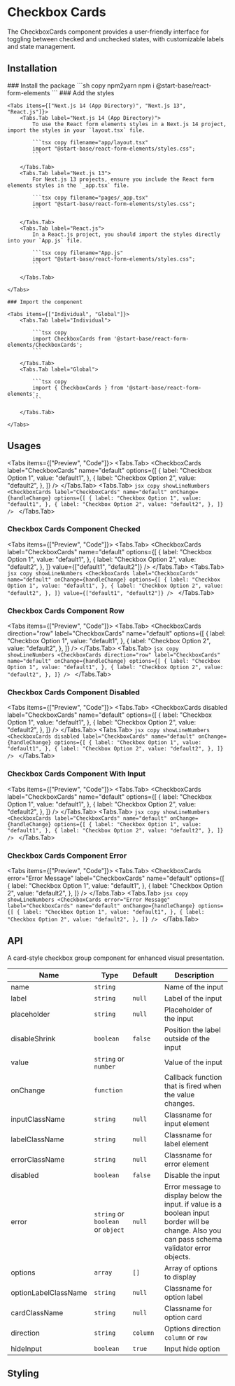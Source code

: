 
# Checkbox Cards

The CheckboxCards component provides a user-friendly interface for toggling between checked and unchecked states, with customizable labels and state management.

## Installation

<Steps>
    ### Install the package
    ```sh copy npm2yarn
    npm i @start-base/react-form-elements
    ```
    ### Add the styles

    <Tabs items={["Next.js 14 (App Directory)", "Next.js 13", "React.js"]}>
        <Tabs.Tab label="Next.js 14 (App Directory)">
            To use the React form elements styles in a Next.js 14 project, import the styles in your `layout.tsx` file.

            ```tsx copy filename="app/layout.tsx"
            import "@start-base/react-form-elements/styles.css";
            ```

        </Tabs.Tab>
        <Tabs.Tab label="Next.js 13">
            For Next.js 13 projects, ensure you include the React form elements styles in the `_app.tsx` file.

            ```tsx copy filename="pages/_app.tsx"
            import "@start-base/react-form-elements/styles.css";
            ```

        </Tabs.Tab>
        <Tabs.Tab label="React.js">
            In a React.js project, you should import the styles directly into your `App.js` file.

            ```tsx copy filename="App.js"
            import "@start-base/react-form-elements/styles.css";
            ```

        </Tabs.Tab>

    </Tabs>

    ### Import the component

    <Tabs items={["Individual", "Global"]}>
        <Tabs.Tab label="Individual">

            ```tsx copy
            import CheckboxCards from '@start-base/react-form-elements/CheckboxCards';
            ```

        </Tabs.Tab>
        <Tabs.Tab label="Global">

            ```tsx copy
            import { CheckboxCards } from '@start-base/react-form-elements';
            ```

        </Tabs.Tab>

    </Tabs>

</Steps>

## Usages

<Tabs items={["Preview", "Code"]}>
  <Tabs.Tab>
    <Preview height="200px">
      <FormOnChange>
        <CheckboxCards
          label="CheckboxCards"
          name="default"
          options={[
            {
              label: "Checkbox Option 1",
              value: "default1",
            },
            {
              label: "Checkbox Option 2",
              value: "default2",
            },
          ]}
        />
      </FormOnChange>
    </Preview>
  </Tabs.Tab>
  <Tabs.Tab>
    ```jsx copy showLineNumbers
    <CheckboxCards
      label="CheckboxCards"
      name="default"
      onChange={handleChange}
      options={[
        {
          label: "Checkbox Option 1",
          value: "default1",
        },
        {
          label: "Checkbox Option 2",
          value: "default2",
        },
      ]}
    />
    ```
  </Tabs.Tab>
</Tabs>

### Checkbox Cards Component Checked

<Tabs items={["Preview", "Code"]}>
  <Tabs.Tab>
    <Preview height="200px">
      <FormOnChange>
        <CheckboxCards
          label="CheckboxCards"
          name="default"
          options={[
            {
              label: "Checkbox Option 1",
              value: "default1",
            },
            {
              label: "Checkbox Option 2",
              value: "default2",
            },
          ]}
          value={["default1", "default2"]}
        />
      </FormOnChange>
    </Preview>
  </Tabs.Tab>
  <Tabs.Tab>
    ```jsx copy showLineNumbers
    <CheckboxCards
      label="CheckboxCards"
      name="default"
      onChange={handleChange}
      options={[
        {
          label: "Checkbox Option 1",
          value: "default1",
        },
        {
          label: "Checkbox Option 2",
          value: "default2",
        },
      ]}
      value={["default1", "default2"]}
    />
    ```
  </Tabs.Tab>
</Tabs>

### Checkbox Cards Component Row

<Tabs items={["Preview", "Code"]}>
  <Tabs.Tab>
    <Preview height="200px">
      <FormOnChange>
        <CheckboxCards
          direction="row"
          label="CheckboxCards"
          name="default"
          options={[
            {
              label: "Checkbox Option 1",
              value: "default1",
            },
            {
              label: "Checkbox Option 2",
              value: "default2",
            },
          ]}
        />
      </FormOnChange>
    </Preview>
  </Tabs.Tab>
  <Tabs.Tab>
    ```jsx copy showLineNumbers
    <CheckboxCards
      direction="row"
      label="CheckboxCards"
      name="default"
      onChange={handleChange}
      options={[
        {
          label: "Checkbox Option 1",
          value: "default1",
        },
        {
          label: "Checkbox Option 2",
          value: "default2",
        },
      ]}
    />
    ```
  </Tabs.Tab>
</Tabs>

### Checkbox Cards Component Disabled

<Tabs items={["Preview", "Code"]}>
  <Tabs.Tab>
    <Preview height="200px">
      <FormOnChange>
        <CheckboxCards
          disabled
          label="CheckboxCards"
          name="default"
          options={[
            {
              label: "Checkbox Option 1",
              value: "default1",
            },
            {
              label: "Checkbox Option 2",
              value: "default2",
            },
          ]}
        />
      </FormOnChange>
    </Preview>
  </Tabs.Tab>
  <Tabs.Tab>
    ```jsx copy showLineNumbers
    <CheckboxCards
      disabled
      label="CheckboxCards"
      name="default"
      onChange={handleChange}
      options={[
        {
          label: "Checkbox Option 1",
          value: "default1",
        },
        {
          label: "Checkbox Option 2",
          value: "default2",
        },
      ]}
    />
    ```
  </Tabs.Tab>
</Tabs>

### Checkbox Cards Component With Input

<Tabs items={["Preview", "Code"]}>
  <Tabs.Tab>
    <Preview height="200px">
      <FormOnChange>
        <CheckboxCards
          label="CheckboxCards"
          name="default"
          options={[
            {
              label: "Checkbox Option 1",
              value: "default1",
            },
            {
              label: "Checkbox Option 2",
              value: "default2",
            },
          ]}
        />
      </FormOnChange>
    </Preview>
  </Tabs.Tab>
  <Tabs.Tab>
    ```jsx copy showLineNumbers
    <CheckboxCards
      label="CheckboxCards"
      name="default"
      onChange={handleChange}
      options={[
        {
          label: "Checkbox Option 1",
          value: "default1",
        },
        {
          label: "Checkbox Option 2",
          value: "default2",
        },
      ]}
    />
    ```
  </Tabs.Tab>
</Tabs>

### Checkbox Cards Component Error

<Tabs items={["Preview", "Code"]}>
  <Tabs.Tab>
    <Preview height="200px">
      <FormOnChange>
        <CheckboxCards
          error="Error Message"
          label="CheckboxCards"
          name="default"
          options={[
            {
              label: "Checkbox Option 1",
              value: "default1",
            },
            {
              label: "Checkbox Option 2",
              value: "default2",
            },
          ]}
        />
      </FormOnChange>
    </Preview>
  </Tabs.Tab>
  <Tabs.Tab>
    ```jsx copy showLineNumbers
    <CheckboxCards
      error="Error Message"
      label="CheckboxCards"
      name="default"
      onChange={handleChange}
      options={[
        {
          label: "Checkbox Option 1",
          value: "default1",
        },
        {
          label: "Checkbox Option 2",
          value: "default2",
        },
      ]}
    />
    ```
  </Tabs.Tab>
</Tabs>

## API

A card-style checkbox group component for enhanced visual presentation.

| Name                 | Type                              | Default  | Description                                                                                                                                    |
| -------------------- | --------------------------------- | -------- | ---------------------------------------------------------------------------------------------------------------------------------------------- |
| name                 | `string`                          |          | Name of the input                                                                                                                              |
| label                | `string`                          | `null`   | Label of the input                                                                                                                             |
| placeholder          | `string`                          | `null`   | Placeholder of the input                                                                                                                       |
| disableShrink        | `boolean`                         | `false`  | Position the label outside of the input                                                                                                        |
| value                | `string` or `number`              |          | Value of the input                                                                                                                             |
| onChange             | `function`                        |          | Callback function that is fired when the value changes.                                                                                        |
| inputClassName       | `string`                          | `null`   | Classname for input element                                                                                                                    |
| labelClassName       | `string`                          | `null`   | Classname for label element                                                                                                                    |
| errorClassName       | `string`                          | `null`   | Classname for error element                                                                                                                    |
| disabled             | `boolean`                         | `false`  | Disable the input                                                                                                                              |
| error                | `string` or `boolean` or `object` | `null`   | Error message to display below the input. if value is a boolean input border will be change. Also you can pass schema validator error objects. |
| options              | `array`                           | `[]`     | Array of options to display                                                                                                                    |
| optionLabelClassName | `string`                          | `null`   | Classname for option label                                                                                                                     |
| cardClassName        | `string`                          | `null`   | Classname for option card                                                                                                                      |
| direction            | `string`                          | `column` | Options direction `column` or `row`                                                                                                            |
| hideInput            | `boolean`                         | `true`   | Input hide option                                                                                                                              |

## Styling
